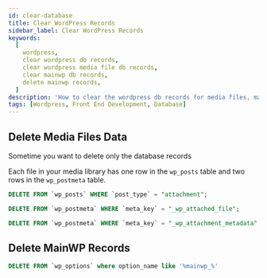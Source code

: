 ```yaml
---
id: clear-database
title: Clear WordPress Records
sidebar_label: Clear WordPress Records
keywords:
  [
    wordpress,
    clear wordpress db records,
    clear wordpress media file db records,
    clear mainwp db records,
    delete mainwp records,
  ]
description: 'How to clear the wordpress db records for media files, mainwp and others.'
tags: [Wordpress, Front End Development, Database]
---
```


## Delete Media Files Data

Sometime you want to delete only the database records

Each file in your media library has one row in the `wp_posts` table and two rows in the `wp_postmeta` table.

```sql
DELETE FROM `wp_posts` WHERE `post_type` = "attachment";
```

```sql
DELETE FROM `wp_postmeta` WHERE `meta_key` = "_wp_attached_file";
```

```sql
DELETE FROM `wp_postmeta` WHERE `meta_key` = "_wp_attachment_metadata";
```

## Delete MainWP Records

```sql
DELETE FROM `wp_options` where option_name like '%mainwp_%'
```
